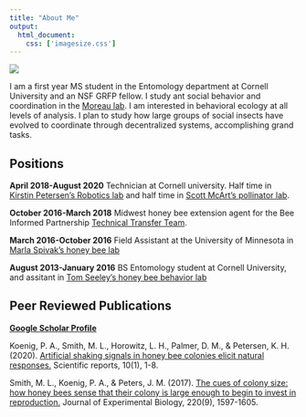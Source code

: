 ```yaml
---
title: "About Me"
output: 
  html_document:
    css: ['imagesize.css']
---
```

![](~/profwebsite.git/photos for site/headshot.jpeg)

I am a first year MS student in the Entomology department at Cornell University and an NSF GRFP fellow. I study ant social behavior and coordination in the <a href="http://www.moreaulab.entomology.cornell.edu/people/corrie-moreau/">Moreau lab</a>. I am interested in behavioral ecology at all levels of analysis. I plan to study how large groups of social insects have evolved to coordinate through decentralized systems, accomplishing grand tasks.

## Positions
**April 2018-August 2020** Technician at Cornell university. Half time in <a href="https://cei.ece.cornell.edu/">Kirstin Petersen's Robotics lab</a> and half time in <a href="http://blogs.cornell.edu/mcartlab/people/">Scott McArt's pollinator lab</a>.

**October 2016-March 2018** Midwest honey bee extension agent for the Bee Informed Partnership <a href="https://beeinformed.org/services/tech-teams/">Technical Transfer Team</a>.

**March 2016-October 2016** Field Assistant at the University of Minnesota in <a href="https://www.beelab.umn.edu/meet-us/dr-marla-spivak">Marla Spivak's honey bee lab</a> 

**August 2013-January 2016** BS Entomology student at Cornell University, and assitant in <a href="http://pages.nbb.cornell.edu/seeley.shtml">Tom Seeley's honey bee behavior lab</a>


## Peer Reviewed Publications
<a href="https://scholar.google.com/citations?user=iggT3E8AAAAJ&hl=en&oi=sra">**Google Scholar Profile**</a>

Koenig, P. A., Smith, M. L., Horowitz, L. H., Palmer, D. M., & Petersen, K. H. (2020). [Artificial shaking signals in honey bee colonies elicit natural responses.](~/phoebekoenig.github.io/paper/artificialshakingsignals2020.pdf) Scientific reports, 10(1), 1-8.

Smith, M. L., Koenig, P. A., & Peters, J. M. (2017). [The cues of colony size: how honey bees sense that their colony is large enough to begin to invest in reproduction.](~/phoebekoenig.github.io/paper/cuesofcolonysize2016.pdf) Journal of Experimental Biology, 220(9), 1597-1605.


